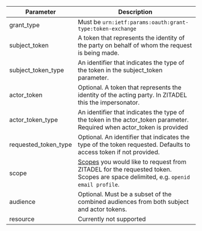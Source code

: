 | Parameter            | Description                                                                                                                               |
| -------------------- | ----------------------------------------------------------------------------------------------------------------------------------------- |
| grant_type           | Must be `urn:ietf:params:oauth:grant-type:token-exchange`                                                                                 |
| subject_token        | A token that represents the identity of the party on behalf of whom the request is being made.                                            |
| subject_token_type   | An identifier that indicates the type of the token in the subject_token parameter.                                                        |
| actor_token          | Optional. A token that represents the identity of the acting party. In ZITADEL this the impersonator.                                     |
| actor_token_type     | An identifier that indicates the type of the token in the actor_token parameter. Required when actor_token is provided                    |
| requested_token_type | Optional. An identifier that indicates the type of the token requested. Defaults to access token if not provided.                         |
| scope                | [Scopes](scopes) you would like to request from ZITADEL for the requested token. Scopes are space delimited, e.g. `openid email profile`. |
| audience             | Optional. Must be a subset of the combined audiences from both subject and actor tokens.                                                  |
| resource             | Currently not supported                                                                                                                   |
